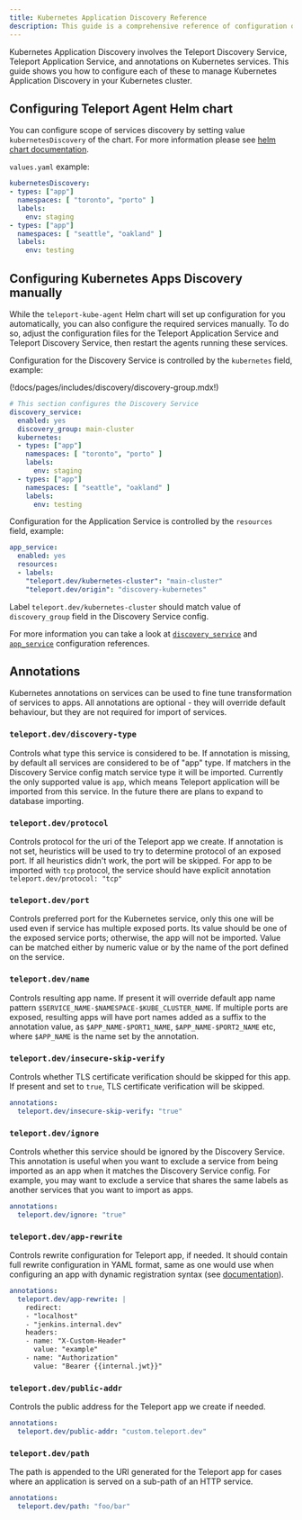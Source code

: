 ```yaml
---
title: Kubernetes Application Discovery Reference
description: This guide is a comprehensive reference of configuration options for automatically enrolling Kubernetes applications with Teleport.
---
```


Kubernetes Application Discovery involves the Teleport Discovery Service,
Teleport Application Service, and annotations on Kubernetes services. This guide
shows you how to configure each of these to manage Kubernetes Application
Discovery in your Kubernetes cluster.

## Configuring Teleport Agent Helm chart

You can configure scope of services discovery by setting value `kubernetesDiscovery` of the chart. For more information
please see [helm chart documentation](../helm-reference/teleport-kube-agent.mdx).

`values.yaml` example:

```yaml
kubernetesDiscovery:
- types: ["app"]
  namespaces: [ "toronto", "porto" ]
  labels:
    env: staging
- types: ["app"]
  namespaces: [ "seattle", "oakland" ]
  labels:
    env: testing
```

## Configuring Kubernetes Apps Discovery manually

While the `teleport-kube-agent` Helm chart will set up configuration for you
automatically, you can also configure the required services manually. To do so,
adjust the configuration files for the Teleport Application Service and Teleport
Discovery Service, then restart the agents running these services.

Configuration for the Discovery Service is controlled by the `kubernetes` field,
example:

(!docs/pages/includes/discovery/discovery-group.mdx!)

```yaml
# This section configures the Discovery Service
discovery_service:
  enabled: yes
  discovery_group: main-cluster
  kubernetes:
  - types: ["app"]
    namespaces: [ "toronto", "porto" ]
    labels:
      env: staging
  - types: ["app"]
    namespaces: [ "seattle", "oakland" ]
    labels:
      env: testing
```

Configuration for the Application Service is controlled by the `resources` field, example:

```yaml
app_service:
  enabled: yes
  resources:
  - labels:
    "teleport.dev/kubernetes-cluster": "main-cluster"
    "teleport.dev/origin": "discovery-kubernetes"
```

Label `teleport.dev/kubernetes-cluster` should match value of `discovery_group` field in the Discovery Service config.

For more information you can take a look at [`discovery_service`](../config.mdx) and [`app_service`](../config.mdx) configuration references.

## Annotations

Kubernetes annotations on services can be used to fine tune transformation of services to apps.
All annotations are optional - they will override default behaviour, but they are not required for import of services.

### `teleport.dev/discovery-type`

Controls what type this service is considered to be. If annotation is missing,
by default all services are considered to be of "app" type. If matchers in the Discovery Service
config match service type it will be imported. Currently the only supported value is
`app`, which means Teleport application will be imported from this service. In the future there are plans to expand to database importing.

### `teleport.dev/protocol`

Controls protocol for the uri of the Teleport app we create. If annotation is not set,
heuristics will be used to try to determine protocol of an exposed port.
If all heuristics didn't work, the port will be skipped. For app to be imported with `tcp` protocol, the
service should have explicit annotation `teleport.dev/protocol: "tcp"`

### `teleport.dev/port`

Controls preferred port for the Kubernetes service, only this one will be used even if service
has multiple exposed ports. Its value should be one of the exposed service ports; otherwise, the app will not be imported.
Value can be matched either by numeric value or by the name of the port defined on the service.

### `teleport.dev/name`

Controls resulting app name. If present it will override default app name pattern
`$SERVICE_NAME-$NAMESPACE-$KUBE_CLUSTER_NAME`. If multiple ports are exposed, resulting apps will have port names added
as a suffix to the annotation value, as `$APP_NAME-$PORT1_NAME`, `$APP_NAME-$PORT2_NAME` etc, where `$APP_NAME` is the name
set by the annotation.

### `teleport.dev/insecure-skip-verify`

Controls whether TLS certificate verification should be skipped for this app.
If present and set to `true`, TLS certificate verification will be skipped.

```yaml
annotations:
  teleport.dev/insecure-skip-verify: "true"
```

### `teleport.dev/ignore`

Controls whether this service should be ignored by the Discovery Service.
This annotation is useful when you want to exclude a service from being imported as an app
when it matches the Discovery Service config. For example, you may want to exclude a service
that shares the same labels as another services that you want to import as apps.

```yaml
annotations:
  teleport.dev/ignore: "true"
```

### `teleport.dev/app-rewrite`

Controls rewrite configuration for Teleport app, if needed. It should
contain full rewrite configuration in YAML format, same as one would use when configuring an app with dynamic registration syntax (see [documentation](../../enroll-resources/application-access/guides/connecting-apps.mdx)).

```yaml
annotations:
  teleport.dev/app-rewrite: |
    redirect:
    - "localhost"
    - "jenkins.internal.dev"
    headers:
    - name: "X-Custom-Header"
      value: "example"
    - name: "Authorization"
      value: "Bearer {{internal.jwt}}"
```

### `teleport.dev/public-addr`

Controls the public address for the Teleport app we create if needed.

```yaml
annotations:
  teleport.dev/public-addr: "custom.teleport.dev"
```

### `teleport.dev/path`

The path is appended to the URI generated for the Teleport app for cases where
an application is served on a sub-path of an HTTP service.

```yaml
annotations:
  teleport.dev/path: "foo/bar"
```

